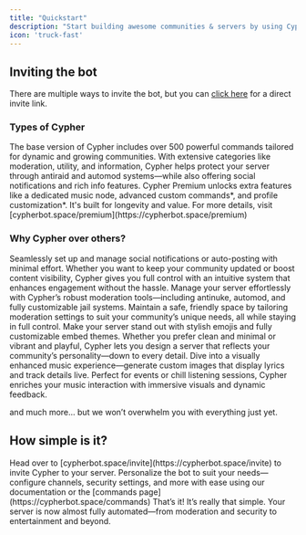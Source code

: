 ```yaml
---
title: "Quickstart"
description: "Start building awesome communities & servers by using Cypher."
icon: 'truck-fast'
---
```


## Inviting the bot

There are multiple ways to invite the bot, but you can <a href="https://cypherbot.space/invite" target="_blank">click here</a> for a direct invite link.

### Types of Cypher

<AccordionGroup>
  <Accordion
    icon="robot"
    title="Base Version: Everything you need for a thriving community"
  >
    The base version of Cypher includes over 500 powerful commands tailored for dynamic and growing communities. With extensive categories like moderation, utility, and information, Cypher helps protect your server through antiraid and automod systems—while also offering social notifications and rich info features.
  </Accordion>
  <Accordion
    icon="wand-magic-sparkles"
    title="Premium: The full all-in-one experience"
  >
    Cypher Premium unlocks extra features like a dedicated music node, advanced custom commands*, and profile customization*. It's built for longevity and value. For more details, visit
    [cypherbot.space/premium](https://cypherbot.space/premium)
  </Accordion>
</AccordionGroup>

### Why Cypher over others?

<AccordionGroup>

<Accordion icon="share-from-square" title="Social Commands & Posters">
  Seamlessly set up and manage social notifications or auto-posting with minimal effort. Whether you want to keep your community updated or boost content visibility, Cypher gives you full control with an intuitive system that enhances engagement without the hassle.
</Accordion>
<Accordion icon="scale-balanced" title="Moderation Functionality">
  Manage your server effortlessly with Cypher’s robust moderation tools—including antinuke, automod, and fully customizable jail systems. Maintain a safe, friendly space by tailoring moderation settings to suit your community’s unique needs, all while staying in full control.
</Accordion>
<Accordion icon="star" title="The Aesthetic Option">
  Make your server stand out with stylish emojis and fully customizable embed themes. Whether you prefer clean and minimal or vibrant and playful, Cypher lets you design a server that reflects your community’s personality—down to every detail.
</Accordion>
<Accordion icon="music" title="Music & Images">
  Dive into a visually enhanced music experience—generate custom images that display lyrics and track details live. Perfect for events or chill listening sessions, Cypher enriches your music interaction with immersive visuals and dynamic feedback.
</Accordion>

</AccordionGroup>

and much more... but we won’t overwhelm you with everything just yet.

## How simple is it? 

<Steps>
  <Step title="Invite Cypher">
    Head over to [cypherbot.space/invite](https://cypherbot.space/invite) to invite Cypher
    to your server.
  </Step>
  <Step title="Setup and customise">
    Personalize the bot to suit your needs—configure channels, security settings, and more with ease using our documentation or the [commands page](https://cypherbot.space/commands)
  </Step>
  <Step title="Sit back, let Cypher take over">
    That’s it! It’s really that simple. Your server is now almost fully automated—from moderation and security to entertainment and beyond.
  </Step>
</Steps>
